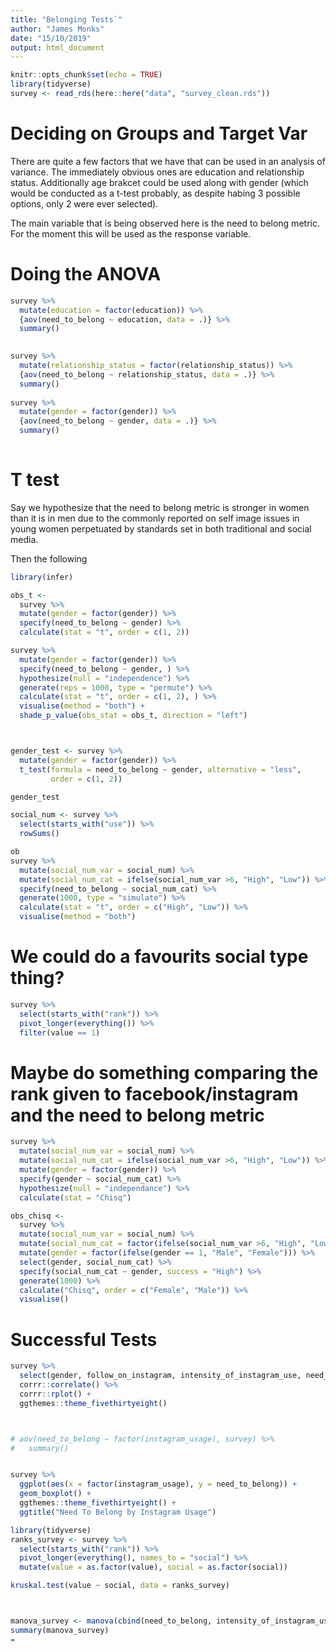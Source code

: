 ```yaml
---
title: "Belonging Tests`"
author: "James Monks"
date: "15/10/2019"
output: html_document
---
```



```r
knitr::opts_chunk$set(echo = TRUE)
library(tidyverse)
survey <- read_rds(here::here("data", "survey_clean.rds"))
```

# Deciding on Groups and Target Var
There are quite a few factors that we have that can be used in an analysis of variance. The immediately obvious ones are education and relationship status. Additionally age brakcet could be used along with gender (which would be conducted as a t-test probably, as despite habing 3 possible options, only 2 were ever selected).


The main variable that is being observed here is the need to belong metric. For the moment this will be used as the response variable. 

# Doing the ANOVA

```r
survey %>% 
  mutate(education = factor(education)) %>% 
  {aov(need_to_belong ~ education, data = .)} %>% 
  summary()
  
```

```r
survey %>% 
  mutate(relationship_status = factor(relationship_status)) %>% 
  {aov(need_to_belong ~ relationship_status, data = .)} %>% 
  summary()
  
survey %>% 
  mutate(gender = factor(gender)) %>% 
  {aov(need_to_belong ~ gender, data = .)} %>% 
  summary()
  
```




# T test

Say we hypothesize that the need to belong metric is stronger in women than it is in men due to the commonly reported on self image issues in young women perpetuated by standards set in both traditional and social media. 

Then the following 

```r
library(infer)

obs_t <- 
  survey %>% 
  mutate(gender = factor(gender)) %>% 
  specify(need_to_belong ~ gender) %>%
  calculate(stat = "t", order = c(1, 2))

survey %>% 
  mutate(gender = factor(gender)) %>% 
  specify(need_to_belong ~ gender, ) %>% 
  hypothesize(null = "independence") %>% 
  generate(reps = 1000, type = "permute") %>%
  calculate(stat = "t", order = c(1, 2), ) %>% 
  visualise(method = "both") + 
  shade_p_value(obs_stat = obs_t, direction = "left")




```

```r
gender_test <- survey %>% 
  mutate(gender = factor(gender)) %>% 
  t_test(formula = need_to_belong ~ gender, alternative = "less",
         order = c(1, 2))

gender_test


```



```r
social_num <- survey %>% 
  select(starts_with("use")) %>% 
  rowSums()

ob
survey %>% 
  mutate(social_num_var = social_num) %>% 
  mutate(social_num_cat = ifelse(social_num_var >6, "High", "Low")) %>% 
  specify(need_to_belong ~ social_num_cat) %>% 
  generate(1000, type = "simulate") %>% 
  calculate(stat = "t", order = c("High", "Low")) %>% 
  visualise(method = "both") 
```


# We could do a favourits social type thing?
```r
survey %>% 
  select(starts_with("rank")) %>% 
  pivot_longer(everything()) %>%
  filter(value == 1)
```

# Maybe do something comparing the rank given to facebook/instagram and the need to belong metric

```r
survey %>% 
  mutate(social_num_var = social_num) %>% 
  mutate(social_num_cat = ifelse(social_num_var >6, "High", "Low")) %>%
  mutate(gender = factor(gender)) %>% 
  specify(gender ~ social_num_cat) %>% 
  hypothesize(null = "independance") %>% 
  calculate(stat = "Chisq")

obs_chisq <- 
  survey %>% 
  mutate(social_num_var = social_num) %>% 
  mutate(social_num_cat = factor(ifelse(social_num_var >6, "High", "Low"))) %>%
  mutate(gender = factor(ifelse(gender == 1, "Male", "Female"))) %>% 
  select(gender, social_num_cat) %>% 
  specify(social_num_cat ~ gender, success = "High") %>% 
  generate(1000) %>% 
  calculate("Chisq", order = c("Female", "Male")) %>% 
  visualise()

```





# Successful Tests
```r
survey %>% 
  select(gender, follow_on_instagram, intensity_of_instagram_use, need_to_belong, age) %>% 
  corrr::correlate() %>% 
  corrr::rplot() + 
  ggthemes::theme_fivethirtyeight()



# aov(need_to_belong ~ factor(instagram_usage), survey) %>% 
#   summary()


survey %>% 
  ggplot(aes(x = factor(instagram_usage), y = need_to_belong)) + 
  geom_boxplot() + 
  ggthemes::theme_fivethirtyeight() + 
  ggtitle("Need To Belong by Instagram Usage")

library(tidyverse)
ranks_survey <- survey %>% 
  select(starts_with("rank")) %>% 
  pivot_longer(everything(), names_to = "social") %>% 
  mutate(value = as.factor(value), social = as.factor(social))

kruskal.test(value ~ social, data = ranks_survey)



manova_survey <- manova(cbind(need_to_belong, intensity_of_instagram_use) ~ gender, survey)
summary(manova_survey)
=
```

